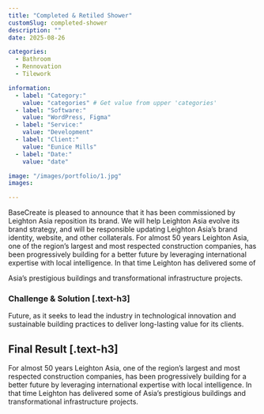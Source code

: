 ```yaml
---
title: "Completed & Retiled Shower"
customSlug: completed-shower
description: ""
date: 2025-08-26

categories:
  - Bathroom
  - Rennovation
  - Tilework

information:
  - label: "Category:"
    value: "categories" # Get value from upper 'categories'
  - label: "Software:"
    value: "WordPress, Figma"
  - label: "Service:"
    value: "Development"
  - label: "Client:"
    value: "Eunice Mills"
  - label: "Date:"
    value: "date"

image: "/images/portfolio/1.jpg"
images:

---
```


BaseCreate is pleased to announce that it has been commissioned by Leighton Asia reposition its brand. We will help Leighton Asia evolve its brand strategy, and will be responsible updating Leighton Asia’s brand identity, website, and other collaterals.
For almost 50 years Leighton Asia, one of the region’s largest and most respected construction companies, has been progressively building for a better future by leveraging international expertise with local intelligence. In that time Leighton has delivered some of

Asia’s prestigious buildings and transformational infrastructure projects.

### Challenge & Solution [.text-h3]

Future, as it seeks to lead the industry in technological innovation and sustainable building practices to deliver long-lasting value for its clients.

## Final Result [.text-h3]

For almost 50 years Leighton Asia, one of the region’s largest and most respected construction companies, has been progressively building for a better future by leveraging international expertise with local intelligence. In that time Leighton has delivered some of Asia’s prestigious buildings and transformational infrastructure projects.
